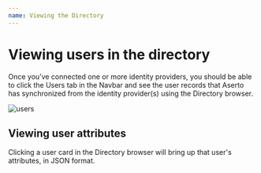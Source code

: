 ```yaml
---
name: Viewing the Directory
---
```


# Viewing users in the directory

Once you’ve connected one or more identity providers, you should be 
able to click the Users tab in the Navbar and see the user records that Aserto has synchronized 
from the identity provider(s) using the Directory browser.

![users](/users.png)

## Viewing user attributes 

Clicking a user card in the Directory browser will bring up that user's attributes, in JSON format.
